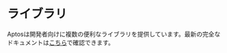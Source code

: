 # ライブラリ

Aptosは開発者向けに複数の便利なライブラリを提供しています。最新の完全なドキュメントは[こちら](../../../network/blockchain/move.mdx)で確認できます。
